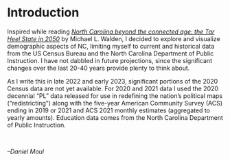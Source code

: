 # Introduction {.unnumbered}

Inspired while reading *[North Carolina beyond the connected age: the Tar Heel State in 2050](https://uncpress.org/book/9781469635729/north-carolina-beyond-the-connected-age/)* by Michael L. Walden, I decided to explore and visualize demographic aspects of NC, limiting myself to current and historical data from the US Census Bureau and the North Carolina Department of Public Instruction. I have not dabbled in future projections, since the significant changes over the last 20-40 years provide plenty to think about.

As I write this in late 2022 and early 2023, significant portions of the 2020 Census data are not yet available. For 2020 and 2021 data I used the 2020 decennial "PL" data released for use in redefining the nation's political maps ("redistricting") along with the five-year American Community Survey (ACS) ending in 2019 or 2021 and ACS 2021 monthly estimates (aggregated to yearly amounts). Education data comes from the North Carolina Department of Public Instruction.

<br>

*--Daniel Moul*

<br>

